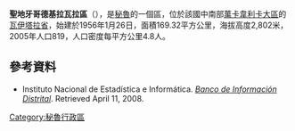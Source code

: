 '''聖地牙哥德基拉瓦拉區'''（{{lang-es|Distrito de Santiago de Quirahuara}}），是[[秘魯|秘魯]]的一個區，位於該國中南部[[萬卡韋利卡大區|萬卡韋利卡大區]]的[[瓦伊塔拉省|瓦伊塔拉省]]，始建於1956年1月26日，面積169.32平方公里，海拔高度2,802米，2005年人口819，人口密度每平方公里4.8人。

==參考資料==
*{{es icon}} Instituto Nacional de Estadística e Informática. ''[https://web.archive.org/web/20080423164200/http://desa.inei.gob.pe/mapas/bid/ Banco de Información Distrital]''. Retrieved April 11, 2008.

{{coord|14.0559|S|74.9765|W|source:wikidata-and-enwiki-cat-tree_region:PE|display=title}}

{{Peru-geo-stub}}
[[Category:秘魯行政區|Category:秘魯行政區]]